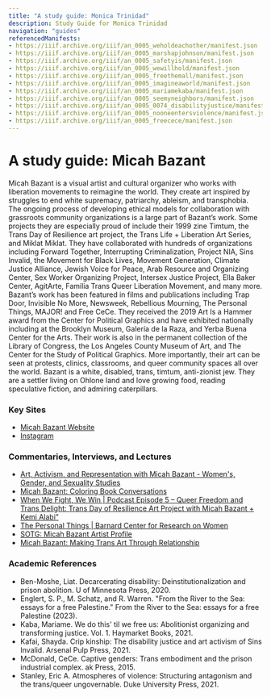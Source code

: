 ```yaml
---
title: "A study guide: Monica Trinidad"
description: Study Guide for Monica Trinidad
navigation: "guides"
referencedManifests:
- https://iiif.archive.org/iiif/an_0005_weholdeachother/manifest.json
- https://iiif.archive.org/iiif/an_0005_marshapjohnson/manifest.json
- https://iiif.archive.org/iiif/an_0005_safetyis/manifest.json
- https://iiif.archive.org/iiif/an_0005_wewillhold/manifest.json
- https://iiif.archive.org/iiif/an_0005_freethemall/manifest.json
- https://iiif.archive.org/iiif/an_0005_imagineaworld/manifest.json
- https://iiif.archive.org/iiif/an_0005_mariamekaba/manifest.json
- https://iiif.archive.org/iiif/an_0005_seemyneighbors/manifest.json
- https://iiif.archive.org/iiif/an_0005_0074_disabilityjustice/manifest.json
- https://iiif.archive.org/iiif/an_0005_nooneentersviolence/manifest.json
- https://iiif.archive.org/iiif/an_0005_freecece/manifest.json
---
```


# A study guide: Micah Bazant 
Micah Bazant is a visual artist and cultural organizer who works with liberation movements to reimagine the world. They create art inspired by struggles to end white supremacy, patriarchy, ableism, and transphobia. The ongoing process of developing ethical models for collaboration with grassroots community organizations is a large part of Bazant’s work. Some projects they are especially proud of include their 1999 zine Timtum, the Trans Day of Resilience art project, the Trans Life + Liberation Art Series, and Miklat Miklat. They have collaborated with hundreds of organizations including Forward Together, Interrupting Criminalization, Project NIA, Sins Invalid, the Movement for Black Lives, Movement Generation, Climate Justice Alliance, Jewish Voice for Peace, Arab Resource and Organizing Center,  Sex Worker Organizing Project, Intersex Justice Project, Ella Baker Center, AgitArte, Familia Trans Queer Liberation Movement, and many more. Bazant’s work has been featured in films and publications including Trap Door, Invisible No More, Newsweek, Rebellious Mourning, The Personal Things, MAJOR! and Free CeCe. They received the 2019 Art Is a Hammer award from the Center for Political Graphics and have exhibited nationally including at the Brooklyn Museum, Galería de la Raza, and Yerba Buena Center for the Arts. Their work is also in the permanent collection of the Library of Congress, the Los Angeles County Museum of Art, and The Center for the Study of Political Graphics. More importantly, their art can be seen at protests, clinics, classrooms, and queer community spaces all over the world. Bazant is a white, disabled, trans, timtum, anti-zionist jew. They are a settler living on Ohlone land and love growing food, reading  speculative fiction, and admiring caterpillars.

### Key Sites
- [Micah Bazant Website](https://web.archive.org/web/20250626124205/https://www.micahbazant.com/)
- [Instagram](https://www.instagram.com/p/CtN5UWdrDVD/)

### Commentaries, Interviews, and Lectures
- [Art, Activism, and Representation with Micah Bazant - Women's, Gender, and Sexuality Studies](https://web.archive.org/web/20250620184200/https://wgss.wfu.edu/2023/01/1838/)
- [Micah Bazant: Coloring Book Conversations](https://web.archive.org/web/20240226140629/https://womensfoundca.org/micah-bazant-coloring-book-conversations/)
- [When We Fight, We Win | Podcast Episode 5 – Queer Freedom and Trans Delight: Trans Day of Resilience Art Project with Micah Bazant + Kemi Alabi”](https://web.archive.org/web/20250217181841/https://www.whenwefightwewin.com/podcast-episode-5-queer-freedom-and-trans-delight-trans-day-of-resilience-art-project-with-micah-bazant-kemi-alabi/)
- [The Personal Things | Barnard Center for Research on Women](https://web.archive.org/web/20240916050353/https://bcrw.barnard.edu/videos/the-personal-things/)
- [SOTG: Micah Bazant Artist Profile](https://web.archive.org/web/20250425144756/https://forwardtogether.org/culture-convos-building-irresistible-movements-with-artists-micah-bazant/)
- [Micah Bazant: Making Trans Art Through Relationship](https://web.archive.org/web/20250722154832/https://www.youtube.com/watch?v=txdb-BG5azs)

### Academic References
- Ben-Moshe, Liat. Decarcerating disability: Deinstitutionalization and prison abolition. U of Minnesota Press, 2020.
- Englert, S. P., M. Schatz, and R. Warren. "From the River to the Sea: essays for a free Palestine." From the River to the Sea: essays for a free Palestine (2023).
- Kaba, Mariame. We do this' til we free us: Abolitionist organizing and transforming justice. Vol. 1. Haymarket Books, 2021.
- Kafai, Shayda. Crip kinship: The disability justice and art activism of Sins Invalid. Arsenal Pulp Press, 2021.
- McDonald, CeCe. Captive genders: Trans embodiment and the prison industrial complex. ak Press, 2015.
- Stanley, Eric A. Atmospheres of violence: Structuring antagonism and the trans/queer ungovernable. Duke University Press, 2021.
